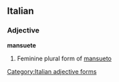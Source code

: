 ==Italian==

===Adjective===
'''mansuete''' {{f}}

# Feminine plural form of [[mansueto]]
[[Category:Italian adjective forms]]